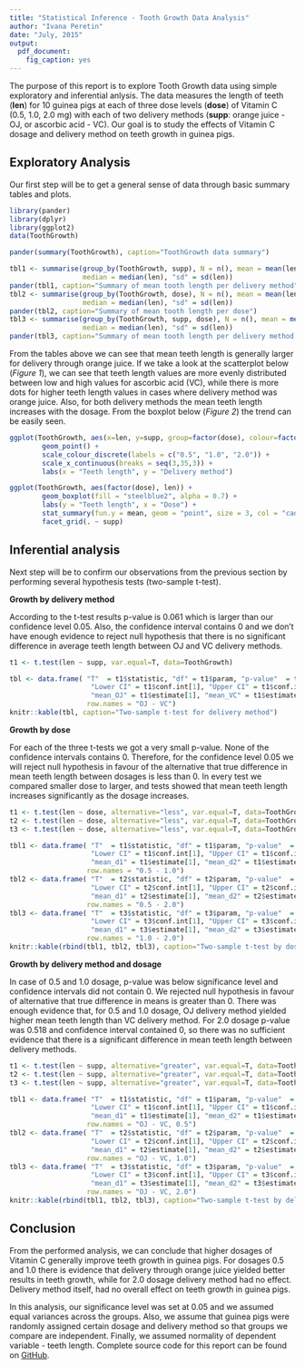 ```yaml
---
title: "Statistical Inference - Tooth Growth Data Analysis"
author: "Ivana Peretin"
date: "July, 2015"
output:
  pdf_document: 
    fig_caption: yes
---
```


The purpose of this report is to explore Tooth Growth data using simple exploratory
and inferential anlysis. The data measures the length of teeth (**len**) for 10 
guinea pigs at each of three dose levels (**dose**) of Vitamin C (0.5, 1.0, 2.0 mg) with each of two delivery methods (**supp**: orange juice - OJ, or ascorbic acid - VC).
Our goal is to study the effects of Vitamin C dosage and delivery method on teeth growth
in guinea pigs.

## Exploratory Analysis

Our first step will be to get a general sense of data through basic summary tables 
and plots.

```r
library(pander)
library(dplyr)
library(ggplot2)
data(ToothGrowth)
```
```r
pander(summary(ToothGrowth), caption="ToothGrowth data summary")

tbl1 <- summarise(group_by(ToothGrowth, supp), N = n(), mean = mean(len), 
                  median = median(len), "sd" = sd(len))
pander(tbl1, caption="Summary of mean tooth length per delivery method")
tbl2 <- summarise(group_by(ToothGrowth, dose), N = n(), mean = mean(len), 
                  median = median(len), "sd" = sd(len))
pander(tbl2, caption="Summary of mean tooth length per dose")
tbl3 <- summarise(group_by(ToothGrowth, supp, dose), N = n(), mean = mean(len), 
                  median = median(len), "sd" = sd(len))
pander(tbl3, caption="Summary of mean tooth length per delivery method and dose")
```

From the tables above we can see that mean teeth length is generally larger for delivery
through orange juice. If we take a look at the scatterplot below (*Figure 1*), we can see that teeth length values are more evenly distributed between low and high values for ascorbic acid (VC), while there is more dots for higher teeth length values in cases where delivery method was orange juice. Also, for both delivery methods the mean teeth length increases
with the dosage. From the boxplot below (*Figure 2*) the trend can be easily seen. 

```r
ggplot(ToothGrowth, aes(x=len, y=supp, group=factor(dose), colour=factor(dose))) +
        geom_point() + 
        scale_colour_discrete(labels = c("0.5", "1.0", "2.0")) + 
        scale_x_continuous(breaks = seq(3,35,3)) +
        labs(x = "Teeth length", y = "Delivery method")
```

```r
ggplot(ToothGrowth, aes(factor(dose), len)) +
        geom_boxplot(fill = "steelblue2", alpha = 0.7) + 
        labs(y = "Teeth length", x = "Dose") +
        stat_summary(fun.y = mean, geom = "point", size = 3, col = "cadetblue1") +
        facet_grid(. ~ supp)
```

## Inferential analysis

Next step will be to confirm our observations from the previous section by performing 
several hypothesis tests (two-sample t-test).

**Growth by delivery method**

According to the t-test results p-value is 0.061 which is larger than our confidence 
level 0.05. Also, the confidence interval contains 0 and we don't have enough evidence
to reject null hypothesis that there is no significant difference in average teeth length between OJ and VC delivery methods.

```r
t1 <- t.test(len ~ supp, var.equal=T, data=ToothGrowth)
```
```r
tbl <- data.frame( "T"  = t1$statistic, "df" = t1$param, "p-value"  = t1$p.value,
                    "Lower CI" = t1$conf.int[1], "Upper CI" = t1$conf.int[2],
                    "mean_OJ" = t1$estimate[1], "mean_VC" = t1$estimate[2],
                   row.names = "OJ - VC")
knitr::kable(tbl, caption="Two-sample t-test for delivery method")
```

**Growth by dose**

For each of the three t-tests we got a very small p-value. None of the confidence intervals contains 0. Therefore, for the confidence level 0.05 we will reject null hypothesis in favour
of the alternative that true difference in mean teeth length between dosages is less than 0.
In every test we compared smaller dose to larger, and tests showed that mean teeth length
increases significantly as the dosage increases.

```r
t1 <- t.test(len ~ dose, alternative="less", var.equal=T, data=ToothGrowth[ToothGrowth$dose!=2.0,])
t2 <- t.test(len ~ dose, alternative="less", var.equal=T, data=ToothGrowth[ToothGrowth$dose!=1.0,])
t3 <- t.test(len ~ dose, alternative="less", var.equal=T, data=ToothGrowth[ToothGrowth$dose!=0.5,])
```
```r
tbl1 <- data.frame( "T"  = t1$statistic, "df" = t1$param, "p-value"  = t1$p.value,
                    "Lower CI" = t1$conf.int[1], "Upper CI" = t1$conf.int[2],
                    "mean_d1" = t1$estimate[1], "mean_d2" = t1$estimate[2],
                   row.names = "0.5 - 1.0")
tbl2 <- data.frame( "T"  = t2$statistic, "df" = t2$param, "p-value"  = t2$p.value,
                    "Lower CI" = t2$conf.int[1], "Upper CI" = t2$conf.int[2],
                    "mean_d1" = t2$estimate[1], "mean_d2" = t2$estimate[2],
                   row.names = "0.5 - 2.0")
tbl3 <- data.frame( "T"  = t3$statistic, "df" = t3$param, "p-value"  = t3$p.value,
                    "Lower CI" = t3$conf.int[1], "Upper CI" = t3$conf.int[2],
                    "mean_d1" = t3$estimate[1], "mean_d2" = t3$estimate[2],
                   row.names = "1.0 - 2.0")
knitr::kable(rbind(tbl1, tbl2, tbl3), caption="Two-sample t-test by dosage")
```

\pagebreak

**Growth by delivery method and dosage**

In case of 0.5 and 1.0 dosage, p-value was below significance level and confidence 
intervals did not contain 0. We rejected null hypothesis in favour of alternative 
that true difference in means is greater than 0. There was enough evidence that,
for 0.5 and 1.0 dosage, OJ delivery method yielded higher mean teeth length than
VC delivery method. For 2.0 dosage p-value was 0.518 and confidence interval contained 0,
so there was no sufficient evidence that there is a significant difference in mean teeth length between delivery methods.

```r
t1 <- t.test(len ~ supp, alternative="greater", var.equal=T, data=ToothGrowth[ToothGrowth$dose==0.5,])
t2 <- t.test(len ~ supp, alternative="greater", var.equal=T, data=ToothGrowth[ToothGrowth$dose==1.0,])
t3 <- t.test(len ~ supp, alternative="greater", var.equal=T, data=ToothGrowth[ToothGrowth$dose==2.0,])
```
```r
tbl1 <- data.frame( "T"  = t1$statistic, "df" = t1$param, "p-value"  = t1$p.value,
                    "Lower CI" = t1$conf.int[1], "Upper CI" = t1$conf.int[2],
                    "mean_d1" = t1$estimate[1], "mean_d2" = t1$estimate[2],
                   row.names = "OJ - VC, 0.5")
tbl2 <- data.frame( "T"  = t2$statistic, "df" = t2$param, "p-value"  = t2$p.value,
                    "Lower CI" = t2$conf.int[1], "Upper CI" = t2$conf.int[2],
                    "mean_d1" = t2$estimate[1], "mean_d2" = t2$estimate[2],
                   row.names = "OJ - VC, 1.0")
tbl3 <- data.frame( "T"  = t3$statistic, "df" = t3$param, "p-value"  = t3$p.value,
                    "Lower CI" = t3$conf.int[1], "Upper CI" = t3$conf.int[2],
                    "mean_d1" = t3$estimate[1], "mean_d2" = t3$estimate[2],
                   row.names = "OJ - VC, 2.0")
knitr::kable(rbind(tbl1, tbl2, tbl3), caption="Two-sample t-test by delivery method and dosage")
```

## Conclusion

From the performed analysis, we can conclude that higher dosages of Vitamin C generally 
improve teeth growth in guinea pigs. For dosages 0.5 and 1.0 there is evidence that
delivery through orange juice yielded better results in teeth growth, while for 2.0 dosage
delivery method had no effect. Delivery method itself, had no overall 
effect on teeth growth in guinea pigs.

In this analysis, our significance level was set at 0.05 and we assumed equal variances across the groups. Also, we assume that guinea pigs were randomly assigned certain 
dosage and delivery method so that groups we compare are independent.
Finally, we assumed normality of dependent variable - teeth length.
Complete source code for this report can be found on [GitHub](https://github.com/ipocepan/Statistical-Inference/tree/master/Report%202).